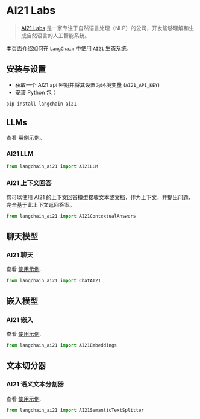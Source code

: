 # AI21 Labs

>[AI21 Labs](https://www.ai21.com/about) 是一家专注于自然语言处理（NLP）的公司，开发能够理解和生成自然语言的人工智能系统。

本页面介绍如何在 `LangChain` 中使用 `AI21` 生态系统。

## 安装与设置

- 获取一个 AI21 api 密钥并将其设置为环境变量 (`AI21_API_KEY`)
- 安装 Python 包：

```bash
pip install langchain-ai21
```

## LLMs

查看 [用例示例](/docs/integrations/llms/ai21)。

### AI21 LLM

```python
from langchain_ai21 import AI21LLM
```

### AI21 上下文回答

您可以使用 AI21 的上下文回答模型接收文本或文档，作为上下文，并提出问题，完全基于此上下文返回答案。

```python
from langchain_ai21 import AI21ContextualAnswers
```

## 聊天模型

### AI21 聊天

查看 [使用示例](/docs/integrations/chat/ai21).

```python
from langchain_ai21 import ChatAI21
```

## 嵌入模型

### AI21 嵌入

查看 [使用示例](/docs/integrations/text_embedding/ai21).

```python
from langchain_ai21 import AI21Embeddings
```

## 文本切分器

### AI21 语义文本分割器

查看 [使用示例](/docs/integrations/document_transformers/ai21_semantic_text_splitter).

```python
from langchain_ai21 import AI21SemanticTextSplitter
```